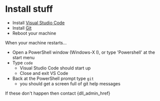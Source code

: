 
# Install stuff

* Install [Visual Studio Code](https://code.visualstudio.com/)
* Install [Git](https://git-scm.com/)
* Reboot your machine

When your machine restarts...

* Open a PowerShell window (Windows-X I), or type 'Powershell' at the start menu
* Type `code`
  * Visual Studio Code should start up
  * Close and exit VS Code
* Back at the PowerShell prompt type `git`
  * you should get a screen full of git help messages

<div>If these don't happen then contact {dll_admin_href}</div>
